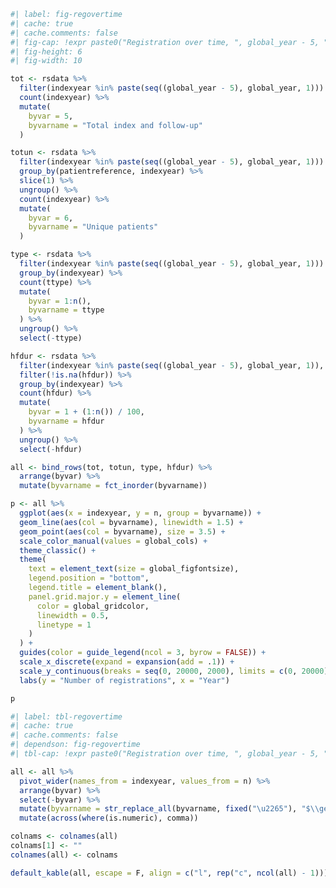 ```r
#| label: fig-regovertime
#| cache: true
#| cache.comments: false
#| fig-cap: !expr paste0("Registration over time, ", global_year - 5, "-", global_year)
#| fig-height: 6
#| fig-width: 10

tot <- rsdata %>%
  filter(indexyear %in% paste(seq((global_year - 5), global_year, 1))) %>%
  count(indexyear) %>%
  mutate(
    byvar = 5,
    byvarname = "Total index and follow-up"
  )

totun <- rsdata %>%
  filter(indexyear %in% paste(seq((global_year - 5), global_year, 1))) %>%
  group_by(patientreference, indexyear) %>%
  slice(1) %>%
  ungroup() %>%
  count(indexyear) %>%
  mutate(
    byvar = 6,
    byvarname = "Unique patients"
  )

type <- rsdata %>%
  filter(indexyear %in% paste(seq((global_year - 5), global_year, 1))) %>%
  group_by(indexyear) %>%
  count(ttype) %>%
  mutate(
    byvar = 1:n(),
    byvarname = ttype
  ) %>%
  ungroup() %>%
  select(-ttype)

hfdur <- rsdata %>%
  filter(indexyear %in% paste(seq((global_year - 5), global_year, 1)), ttype == "Index") %>%
  filter(!is.na(hfdur)) %>%
  group_by(indexyear) %>%
  count(hfdur) %>%
  mutate(
    byvar = 1 + (1:n()) / 100,
    byvarname = hfdur
  ) %>%
  ungroup() %>%
  select(-hfdur)

all <- bind_rows(tot, totun, type, hfdur) %>%
  arrange(byvar) %>%
  mutate(byvarname = fct_inorder(byvarname))

p <- all %>%
  ggplot(aes(x = indexyear, y = n, group = byvarname)) +
  geom_line(aes(col = byvarname), linewidth = 1.5) +
  geom_point(aes(col = byvarname), size = 3.5) +
  scale_color_manual(values = global_cols) +
  theme_classic() +
  theme(
    text = element_text(size = global_figfontsize),
    legend.position = "bottom",
    legend.title = element_blank(),
    panel.grid.major.y = element_line(
      color = global_gridcolor,
      linewidth = 0.5,
      linetype = 1
    )
  ) +
  guides(color = guide_legend(ncol = 3, byrow = FALSE)) +
  scale_x_discrete(expand = expansion(add = .1)) +
  scale_y_continuous(breaks = seq(0, 20000, 2000), limits = c(0, 20000), labels = comma_format(), expand = c(0.05, 0.05)) +
  labs(y = "Number of registrations", x = "Year")

p
```

```r
#| label: tbl-regovertime
#| cache: true
#| cache.comments: false
#| dependson: fig-regovertime
#| tbl-cap: !expr paste0("Registration over time, ", global_year - 5, "-", global_year)

all <- all %>%
  pivot_wider(names_from = indexyear, values_from = n) %>%
  arrange(byvar) %>%
  select(-byvar) %>%
  mutate(byvarname = str_replace_all(byvarname, fixed("\u2265"), "$\\geq$")) %>%
  mutate(across(where(is.numeric), comma))

colnams <- colnames(all)
colnams[1] <- ""
colnames(all) <- colnams

default_kable(all, escape = F, align = c("l", rep("c", ncol(all) - 1)))
```
